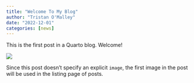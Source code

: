 ```yaml
---
title: "Welcome To My Blog"
author: "Tristan O'Malley"
date: "2022-12-01"
categories: [news]
---
```


This is the first post in a Quarto blog. Welcome!

![](thumbnail.jpg)

Since this post doesn't specify an explicit `image`, the first image in the post will be used in the listing page of posts.
